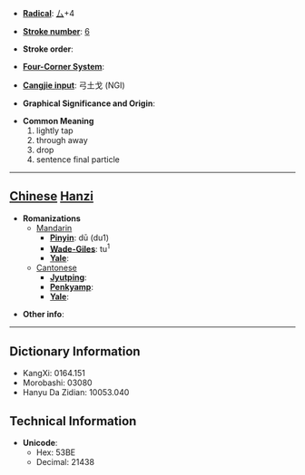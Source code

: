 * '''[[Wiktionary:Chinese radical index| Radical]]''': [[Wiktionary:Chinese radical index 厶|厶]]+4

* '''[[Wiktionary:Chinese total strokes index|Stroke number]]''': [[Wiktionary:Chinese total strokes index 6|6]]

* '''Stroke order''': 

* '''[[Wiktionary:Chinese four corner index|Four-Corner System]]''': 

* '''[[Wiktionary:Chinese Cangjie index|Cangjie input]]''': 弓土戈 (NGI)

* '''Graphical Significance and Origin''': 

* '''Common Meaning'''
*#lightly tap
*# through away
*# drop
*# sentence final particle


----

== [[Chinese]] [[Hanzi]] ==

* '''Romanizations'''
** [[Mandarin]]
*** '''[[Pinyin]]''': dū (du1)
*** '''[[Wade-Giles]]''': tu<sup>1</sup>
*** '''[[Yale]]''': 
**[[Cantonese]]
***'''[[Jyutping]]''':
***'''[[Penkyamp]]''': 
***'''[[Yale]]''': 

* '''Other info''': 

----

== Dictionary Information ==

* KangXi: 0164.151
* Morobashi: 03080
* Hanyu Da Zidian: 10053.040

== Technical Information ==

* '''Unicode''':
** Hex: 53BE
** Decimal: 21438